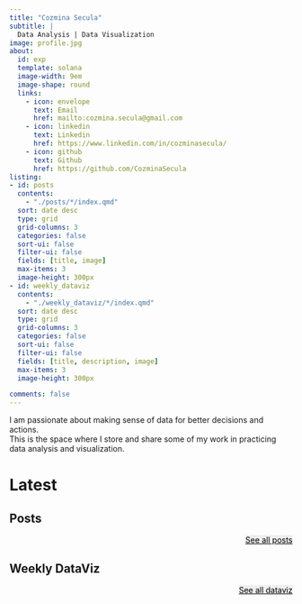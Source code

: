 ```yaml
---
title: "Cozmina Secula"
subtitle: |
  Data Analysis | Data Visualization
image: profile.jpg
about:
  id: exp
  template: solana
  image-width: 9em
  image-shape: round
  links: 
    - icon: envelope
      text: Email
      href: mailto:cozmina.secula@gmail.com
    - icon: linkedin
      text: Linkedin
      href: https://www.linkedin.com/in/cozminasecula/
    - icon: github
      text: Github
      href: https://github.com/CozminaSecula
listing:
- id: posts
  contents:
    - "./posts/*/index.qmd"
  sort: date desc
  type: grid
  grid-columns: 3
  categories: false
  sort-ui: false
  filter-ui: false
  fields: [title, image]
  max-items: 3
  image-height: 300px
- id: weekly_dataviz
  contents:
    - "./weekly_dataviz/*/index.qmd"
  sort: date desc
  type: grid
  grid-columns: 3
  categories: false
  sort-ui: false
  filter-ui: false
  fields: [title, description, image]
  max-items: 3  
  image-height: 300px

comments: false
---
```


::: {#exp}
:::

I am passionate about making sense of data for better decisions and actions. <br>This is the space where I store and share some of my work in practicing data analysis and visualization.

<script id="mcjs">!function(c,h,i,m,p){m=c.createElement(h),p=c.getElementsByTagName(h)[0],m.async=1,m.src=i,p.parentNode.insertBefore(m,p)}(document,"script","https://chimpstatic.com/mcjs-connected/js/users/cc31bfae25ff34986ab933a62/373898ff5acbda9c18e485fa2.js");</script>

# Latest

## Posts

::: column-body-outset-right
::: {#posts}
:::

::: {style="text-align: right"}
<p><a href="posts.qmd" class="btn btn-lg" style="background-color: #eee; color: black; ">See all posts </a></p>
:::

## Weekly DataViz

::: {#weekly_dataviz}
:::

::: {style="text-align: right"}
<p><a href="weekly_dataviz.qmd" class="btn btn-lg" style="background-color: #eee; color: black;">See all dataviz </a></p>
:::
:::
